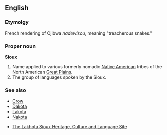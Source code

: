 ==English==

===Etymolgy===
French rendering of Ojibwa ''nadewisou'', meaning "treacherous snakes."

===Proper noun===
'''Sioux'''

# Name applied to various formerly nomadic [[Native American]] tribes of the North American [[Great Plains]].
# The group of languages spoken by the Sioux.

===See also===
*[[Crow]]
*[[Dakota]]
*[[Lakota]]
*[[Nakota]]

*[http://www.lakhota.com/home.htm The Lakhota Sioux Heritage, Culture and Language Site]